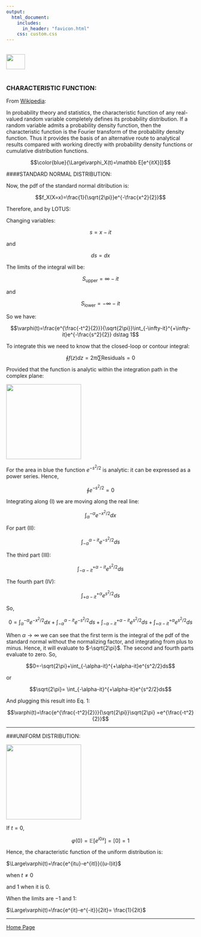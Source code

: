 ```yaml
---
output: 
  html_document:
    includes:
      in_header: "favicon.html" 
    css: custom.css
---
```


<br>
<a href="http://rinterested.github.io/statistics/index.html">
<img HEIGHT="40" WIDTH="50" src="https://cloud.githubusercontent.com/assets/9312897/10556783/a27a26fa-745c-11e5-9b1a-2d5bd737387a.PNG"></a>
<br><br>


### CHARACTERISTIC FUNCTION:

From [Wikipedia](https://en.wikipedia.org/wiki/Characteristic_function_(probability_theory)):

In probability theory and statistics, the characteristic function of any real-valued random variable completely defines its probability distribution. If a random variable admits a probability density function, then the characteristic function is the Fourier transform of the probability density function. Thus it provides the basis of an alternative route to analytical results compared with working directly with probability density functions or cumulative distribution functions. 


$$\color{blue}{\Large\varphi_X(t)=\mathbb E[e^{itX}]}$$


####STANDARD NORMAL DISTRIBUTION:
<br>

Now, the pdf of the standard normal ditribution is:

$$f_X(X=x)=\frac{1}{\sqrt{2\pi}}e^{-\frac{x^2}{2}}$$

Therefore, and by LOTUS:

\begin{align}\Large \varphi(t) &= \mathbb E[e^itX]\\
&= \int_{-\infty}^{+\infty} e^{itX} \frac{1}{\sqrt{2\pi}}e^{-\frac{x^2}{2}} dx\\
&=\int_{-\infty}^{+\infty} \color{blue}{\frac{e^{\frac{-t^2}{2}}}{\sqrt{2\pi}}e^{\frac{t^2}{2}}}e^{itx} e^{-\frac{x^2}{2}} dx\\
&=\frac{e^{\frac{-t^2}{2}}}{\sqrt{2\pi}}\int_{-\infty}^{+\infty}e^{\frac{t^2}{2}}e^{itx} e^{-\frac{x^2}{2}} dx\\
&=\frac{e^{\frac{-t^2}{2}}}{\sqrt{2\pi}}\int_{-\infty}^{+\infty}e^{-\frac{(x-it)^2}{2}} dx\\
\end{align}

Changing variables: 

$$s = x-it$$

and

$$ds = dx$$

The limits of the integral will be:

$$S_{\text{upper}}= \infty - it$$

and

$$S_{\text{lower}}= -\infty - it$$

So we have:

$$\varphi(t)=\frac{e^{\frac{-t^2}{2}}}{\sqrt{2\pi}}\int_{-\infty-it}^{+\infty-it}e^{-\frac{s^2}{2}} ds\tag 1$$

To integrate this we need to know that the closed-loop or contour integral:

$$\oint f(z) dz = 2\pi i \sum \text{Residuals}=0$$

Provided that the function is analytic within the integration path in the complex plane:

<img height="200"  src="https://cloud.githubusercontent.com/assets/9312897/21082449/a65be9f4-bfa9-11e6-9f9c-0854f1cddea9.png">

For the area in blue the function $e^{-s^2/2}$ is analytic: it can be expressed as a power series. Hence,

$$\oint e^{-s^2/2}=0$$

Integrating along (I) we are moving along the real line:

$$\int_{\alpha}^{-\alpha}e^{-x^2/2}dx$$

For part (II):

$$\int_{-\alpha}^{\alpha-it}e^{-s^2/2}ds$$

The third part (III):

$$\int_{-\alpha-it}^{+\alpha-it}e^{s^2/2}ds$$

The fourth part (IV):

$$\int_{+\alpha-it}^{+\alpha}e^{s^2/2}ds$$

So,

$$0= \int_{\alpha}^{-\alpha}e^{-x^2/2}dx + \int_{-\alpha}^{\alpha-it}e^{-s^2/2}ds + \int_{-\alpha-it}^{+\alpha-it}e^{s^2/2}ds + \int_{+\alpha-it}^{+\alpha}e^{s^2/2}ds$$ 

When $\alpha \to \infty$ we can see that the first term is the integral of the pdf of the standard normal without the normalizing factor, and integrating from plus to minus. Hence, it will evaluate to $-\sqrt{2\pi}$. The second and fourth parts evaluate to zero. So,

$$0=-\sqrt{2\pi}+\int_{-\alpha-it}^{+\alpha-it}e^{s^2/2}ds$$

or

$$\sqrt{2\pi}= \int_{-\alpha-it}^{+\alpha-it}e^{s^2/2}ds$$

And plugging this result into Eq. 1:

$$\varphi(t)=\frac{e^{\frac{-t^2}{2}}}{\sqrt{2\pi}}\sqrt{2\pi} =e^{\frac{-t^2}{2}}$$

---

###UNIFORM DISTRIBUTION:


<img height="200"  src="https://cloud.githubusercontent.com/assets/9312897/21082647/ca2d7f42-bfad-11e6-97b3-065b0635fde1.png">


If $t=0$,

$$\varphi(0)=\mathbb E[e^{i0x}]=\mathbb [0]=1$$

Hence, the characteristic function of the uniform distribution is:

$\Large\varphi(t)=\frac{e^{itu}-e^{itl}}{(u-l)it}$

when $t\neq 0$

and $1$ when it is $0.$

When the limits are $-1$ and $1$:

$\Large\varphi(t)=\frac{e^{it}-e^{-it}}{2it}= \frac{1}{2it}$

---

<a href="http://rinterested.github.io/statistics/index.html">Home Page</a>
